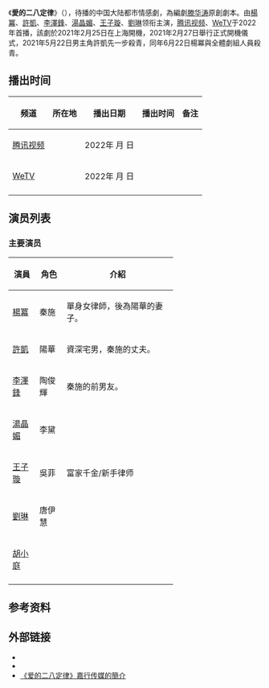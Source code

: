 {{Notability Unreferenced |time=2021-03-30T00:26:44+00:00}}
{{future tvshow}}
{{Infobox Television
| show_name            = 愛的二八定律
| original_name        = <!--英文名-->SHE AND HER PERFECT HUSBAND
| 图片                 = File:SHE AND HER PERFECT HUSBAND.jpg
| caption              =
| show_name_2          = 
| genre                = <!--類型-->都市、情感
| format               =
| creator              = 
| developer            =
| writer               = <!--監製--> [[滕华涛|滕华涛]]
| director             = <!--導演-->林妍
| creative_director    =
| presenter            =
| starring             = <!--主演-->[[楊冪|楊冪]]、[[許凱|許凱]]、[[李澤鋒|李澤鋒]]、<br>[[湯晶媚|湯晶媚]]、[[王子璇|王子璇]]
| judges               =
| voices               =
| narrated             =
| theme_music_composer =
| opentheme            =
| endtheme             =
| composer             =
| 制作年份             = 2021年2月27日-2021年月日
| country              = <!--地區-->{{CHN}}
| language             = [[汉语普通话|汉语普通话]]
| num_seasons          = <!-- or num_series -->
| num_episodes         = <!--集数-->40集 
| list_episodes        =
| slogan               =
| executive_producer   =
| supervising_producer =
| producer             = 
| editor               =
| location             = 上海
| cinematography       =
| camera               =
| runtime              = <!--時間-->45分钟
| company              = <!--公司-->[[嘉行传媒|嘉行传媒]]、[[企鹅影视|企鹅影视]]
| distributor          =
| 发行许可             =  
| channel              = <!--頻道-->[[腾讯视频|腾讯视频]]
| picture_format       =
| audio_format         =
| first_run            = {{中國大陸}}
| first_aired          = {{start date|2022||}}
| last_aired           = <!--{{end date|||}}-->
| status               =
| channel_1            = <!--頻道-->[[WeTV|WeTV]]
| first_run_1          = {{TW}}
| first_aired_1         = {{start date|2022||}}
| last_aired_1          = <!--{{end date|||}}-->
| preceded_by          =
| followed_by          =
| related              =
| website              = https://weibo.com/u/7566767339
| production_website   =
| imdb_id              = 12787732
}}
《'''愛的二八定律'''》（{{lang-en|'''''SHE AND HER PERFECT HUSBAND'''''}}），待播的中国大陆都市情感劇，為編劇[[滕华涛|滕华涛]]原創劇本。由[[楊冪|楊冪]]、[[許凱|許凱]]、[[李澤鋒|李澤鋒]]、[[湯晶媚|湯晶媚]]、[[王子璇|王子璇]]、[[劉琳|劉琳]]领衔主演，[[腾讯视频|腾讯视频]]、[[WeTV|WeTV]]于2022年首播，該劇於2021年2月25日在上海開機，2021年2月27日舉行正式開機儀式，2021年5月22日男主角許凱先一步殺青，同年6月22日楊冪與全體劇組人員殺青。

== 播出时间 ==
{{UTC+8}}
{| class="wikitable" style="text-align:center"
|-
!频道||所在地||播出日期||播出时间||备注
|-
|[[腾讯视频|腾讯视频]]||{{中國大陸}}||2022年 月 日||||
|-
|[[WeTV|WeTV]]||{{TW}}||2022年 月 日||||
|-
|}

==演员列表==
=== 主要演员 ===
{|class="wikitable" width="65%" style="text-align:center"
!width="12%"|'''演員''' || width="12%"|'''角色''' ||'''介紹'''
|-
|[[楊冪|楊冪]]||秦施||align=left|單身女律師，後為陽華的妻子。
|-
|[[許凱|許凱]]||陽華||align=left|資深宅男，秦施的丈夫。
|-
|[[李澤鋒|李澤鋒]]||陶俊輝||align=left|秦施的前男友。
|-
|[[湯晶媚|湯晶媚]]||李黛||align=left|
|-
|[[王子璇|王子璇]]||吳菲||align=left|富家千金/新手律师
|-
|[[劉琳|劉琳]]||唐伊慧||align=left|
|-
|[[胡小庭|胡小庭]]|| ||align=left|
|-
|}

==参考资料==
{{reflist}}

== 外部链接 ==
* {{Weibo|7566767339|电视剧《愛的二八定律》}}
* {{douban|35152536}}
* [http://www.jaywalk.com.cn/cn/yingshi2.php?id=39 《爱的二八定律》嘉行传媒的簡介]

{{杨幂}}